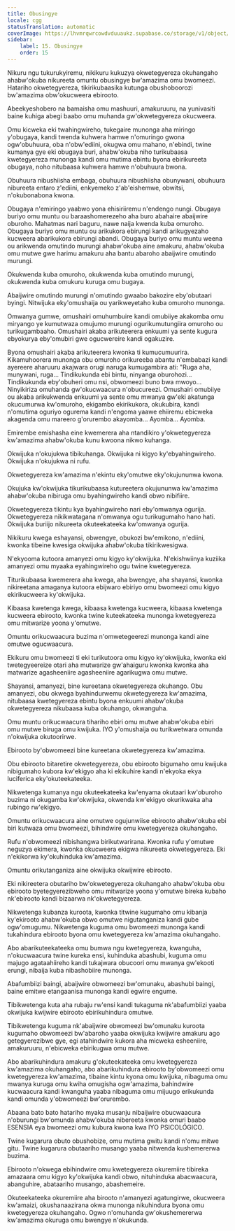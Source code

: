 ```yaml
---
title: Obusingye
locale: cgg
statusTranslation: automatic
coverImage: https://lhvmrqwrcowdvduuaukz.supabase.co/storage/v1/object/public/strapi-uploads/small_cover-educacion-fundamental.webp-2d51a7828a2b1309555be27f7e2a61a0.webp
sidebar:
    label: 15. Obusingye
    order: 15
---
```

Nikuru ngu tukurukyiremu, nikikuru kukuzya okwetegyereza okuhangaho ahabw'okuba nikureeta omuntu obusingye bw'amazima omu bwomeezi. Hatariho okwetegyereza, tikirikubaasika kutunga obushoboorozi bw'amazima obw'okucweera ebirooto.

Abeekyeshobero na bamaisha omu mashuuri, amakuruuru, na yunivasiti baine kuhiga abegi baabo omu muhanda gw'okwetegyereza okucweera.

Omu kicweka eki twahingwireho, tukegaire munonga aha miringo y'obugaya, kandi twenda kuhwera hamwe n'omuringo gwona ogw'obuhuura, oba n'obw'ediini, okugwa omu mahano, n'ebindi, twine kumanya gye eki obugaya buri, ahabw'okuba niho turikubaasa kwetegyereza munonga kandi omu mutima ebintu byona ebirikureeta obugaya, noho nitubaasa kuhwera hamwe n'obuhuura bwona.

Obuhuura nibushiisha embaga, obuhuura nibushiisha obunywani, obuhuura nibureeta entaro z'ediini, enkyemeko z'ab'eishemwe, obwitsi, n'okubonabona kwona.

Obugaya n'emiringo yaabwo yona ehisiriiremu n'endengo nungi. Obugaya buriyo omu muntu ou baraashomerezeho aha buro abahaire abaijwire oburoho. Mahatmas nari baguru, nawe naija kwenda kuba omuroho. Obugaya buriyo omu muntu ou arikukora ebirungi kandi arikugyezaho kucweera abarikukora ebirungi abandi. Obugaya buriyo omu muntu weena ou arikwenda omutindo murungi ahabw'okuba aine amakuru, ahabw'okuba omu mutwe gwe harimu amakuru aha bantu abaroho abaijwire omutindo murungi.

Okukwenda kuba omuroho, okukwenda kuba omutindo murungi, okukwenda kuba omukuru kuruga omu bugaya.

Abaijwire omutindo murungi n'omutindo gwaabo bakozire eby'obutaari byingi. Nitwijuka eky'omushaija ou yarikweyetaho kuba omuroho munonga.

Omwanya gumwe, omushairi omuhumbuire kandi omubiiye akakomba omu miryango ye kumutwaza omujumo murungi ogurikumutungiira omuroho ou turikugambaaho. Omushairi akaba arikuteerera enkuumi ya sente kugura ebyokurya eby'omubiri gwe ogucwereire kandi ogakuzire.

Byona omushairi akaba arikuteerera kwonka ti kumucumuurira. Kikamuhoorera munonga obu omuroho orikureeba abantu n'embabazi kandi ayereere aharuuru akajwara orugi naruga kumugambira ati: "Ruga aha, munywani, ruga... Tindikukunda ebi bintu, ninyanga oburohozi... Tindikukunda eby'obuheri omu nsi, obwomeezi buno bwa mwoyo... Ninyikiriza omuhanda gw'okucwaacura n'obucureezi. Omushairi omubiiye ou akaba arikukwenda enkuumi ya sente omu mwanya gw'eki akatunga okucumurwa kw'omuroho, ekigambo ekirikukora, okukubira, kandi n'omutima oguriyo ogurema kandi n'engoma yaawe ehiiremu ebicweka akagenda omu mareero g'orurembo akayomba... Ayomba... Ayomba.

Emirembe emishasha eine kwemerera aha ntandikiro y'okwetegyereza kw'amazima ahabw'okuba kunu kwoona nikwo kuhanga.

Okwijuka n'okujukwa tibikuhanga. Okwijuka ni kigyo ky'ebyahingwireho. Okwijuka n'okujukwa ni rufu.

Okwetegyereza kw'amazima n'ekintu eky'omutwe eky'okujununwa kwona.

Okujuka kw'okwijuka tikurikubaasa kutureetera okujununwa kw'amazima ahabw'okuba nibiruga omu byahingwireho kandi obwo nibifiire.

Okwetegyereza tikintu kya byahingwireho nari eby'omwanya ogurija. Okwetegyereza nikikwatagana n'omwanya ogu turikugumaho hano hati. Okwijuka buriijo nikureeta okuteekateeka kw'omwanya ogurija.

Nikikuru kwega eshayansi, obwengye, obukozi bw'emikono, n'ediini, kwonka tibeine kwesiga okwijuka ahabw'okuba tikirikwesigwa.

N'ekyooma kutoora amanyezi omu kigyo ky'okwijuka. N'ekishwiinya kuziika amanyezi omu myaaka eyahingwireho ogu twine kwetegyereza.

Titurikubaasa kwemerera aha kwega, aha bwengye, aha shayansi, kwonka nikireetana amaganya kutoora ebijwaro ebiriyo omu bwomeezi omu kigyo ekirikucweera ky'okwijuka.

Kibaasa kwetenga kwega, kibaasa kwetenga kucweera, kibaasa kwetenga kucweera ebirooto, kwonka twine kuteekateeka munonga kwetegyereza omu mitwarize yoona y'omutwe.

Omuntu orikucwaacura buzima n'omwetegeerezi munonga kandi aine omutwe ogucwaacura.

Ekikuru omu bwomeezi ti eki turikutoora omu kigyo ky'okwijuka, kwonka eki twetegyeereize otari aha mutwarize gw'ahaiguru kwonka kwonka aha matwarize agasheeniire agasheeniire agarikugwa omu mutwe.

Shayansi, amanyezi, bine kureetana okwetegyereza okuhango. Obu amanyezi, obu okwega byahindurwemu okwetegyereza kw'amazima, nitubaasa kwetegyereza ebintu byona enkuumi ahabw'okuba okwetegyereza nikubaasa kuba okuhango, okwanguha.

Omu muntu orikucwaacura tihariho ebiri omu mutwe ahabw'okuba ebiri omu mutwe biruga omu kwijuka. IYO y'omushaija ou turikwetwara omunda n'okwijuka okutoorirwe.

Ebirooto by'obwomeezi bine kureetana okwetegyereza kw'amazima.

Obu ebirooto bitaretire okwetegyereza, obu ebirooto bigumaho omu kwijuka nibigumaho kubora kw'ekigyo aha ki ekikuhire kandi n'ekyoka ekya luciferica eky'okuteekateeka.

Nikwetenga kumanya ngu okuteekateeka kw'enyama okutaari kw'oburoho buzima ni okugamba kw'okwijuka, okwenda kw'ekigyo okurikwaka aha rubingo rw'ekigyo.

Omuntu orikucwaacura aine omutwe ogujunwiise ebirooto ahabw'okuba ebi biri kutwaza omu bwomeezi, bihindwire omu kwetegyereza okuhangaho.

Rufu n'obwomeezi nibishangwa birikutwarirana. Kwonka rufu y'omutwe neguzya ekimera, kwonka okucweera ekigwa nikureeta okwetegyereza. Eki n'ekikorwa ky'okuhinduka kw'amazima.

Omuntu orikutanganiza aine okwijuka okwijwire ebirooto.

Eki nikireetera obutariho bw'okwetegyereza okuhangaho ahabw'okuba obu ebirooto byetegyerezibweho omu mitwarize yoona y'omutwe bireka kubaho nk'ebirooto kandi bizaarwa nk'okwetegyereza.

Nikwetenga kubanza kuroota, kwonka titwine kugumaho omu kibanja ky'ekirooto ahabw'okuba obwo omutwe nigutanganiza kandi gube ogw'omugumu. Nikwetenga kuguma omu bwomeezi munonga kandi tukahindura ebirooto byona omu kwetegyereza kw'amazima okuhangaho.

Abo abarikuteekateeka omu bumwa ngu kwetegyereza, kwanguha, n'okucwaacura twine kureka ensi, kuhinduka abashubi, kuguma omu majugo agataahiireho kandi tukajwara obucoori omu mwanya gw'ekooti erungi, nibaija kuba nibashobiire munonga.

Abafumbiizi baingi, abaijwire obwomeezi bw'omunaku, abashubi baingi, baine emitwe etangaanisa munonga kandi egwire engume.

Tibikwetenga kuta aha rubaju rw'ensi kandi tukaguma nk'abafumbiizi yaaba okwijuka kwijwire ebirooto ebirikuhindura omutwe.

Tibikwetenga kuguma nk'abaijwire obwomeezi bw'omunaku kuroota kugumaho obwomeezi bw'abaroho yaaba okwijuka kwijwire amakuru ago getegyerezibwe gye, egi atahindwire kukora aha micweka esheeniire, amakuruuru, n'ebicweka ebirikugwa omu mutwe.

Abo abarikuhindura amakuru g'okuteekateeka omu kwetegyereza kw'amazima okuhangaho, abo abarikuhindura ebirooto by'obwomeezi omu kwetegyereza kw'amazima, tibaine kintu kyona omu kwijuka, nibaguma omu mwanya kuruga omu kwiha omugisha ogw'amazima, bahindwire kucwaacura kandi kwanguha yaaba nibaguma omu mijuugo erikukunda kandi omunda y'obwomeezi bw'orurembo.

Abaana bato bato hatariho myaka musanju nibaijwire obucwaacura n'oburungi bw'omunda ahabw'okuba nibereeta kwonka omuri baabo ESENSIA eya bwomeezi omu kubura kwona kwa IYO PSICOLÓGICO.

Twine kugarura obuto obushobize, omu mutima gwitu kandi n'omu mitwe gitu. Twine kugarura obutaariho musango yaaba nitwenda kushemererwa buzima.

Ebirooto n'okwega ebihindwire omu kwetegyereza okuremiire tibireka amazaara omu kigyo ky'okwijuka kandi obwo, nituhinduka abacwaacura, abanguhire, abataariho musango, abashemeire.

Okuteekateeka okuremiire aha birooto n'amanyezi agatungirwe, okucweera kw'amaizi, okushanaazirana okwa munonga nikuhindura byona omu kwetegyereza okuhangaho. Ogwo n'omuhanda gw'okushemererwa kw'amazima okuruga omu bwengye n'okukunda.


